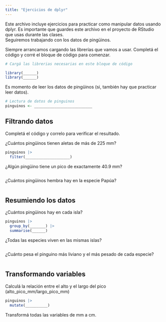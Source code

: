 ```yaml
---
title: "Ejercicios de dplyr"
---
```


Este archivo incluye ejercicios para practicar como manipular datos usando dplyr. Es importante que guardes este archivo en el proyecto de RStudio que usas durante las clases.  
Seguiremos trabajando con los datos de pingüinos. 

Siempre arrancamos cargando las librerías que vamos a usar. Completá el código y corré el bloque de código para comenzar. 

```r
# Cargá las librerias necesarias en este bloque de código

library(______)
library(______)

```

Es momento de leer los datos de pingüinos (si, también hay que practicar leer datos). 

```r
# Lectura de datos de pinguinos
pinguinos <- __________________________
```


## Filtrando datos

Completá el código y correlo para verificar el resultado. 

¿Cuántos pingüinos tienen aletas de más de 225 mm? 

```r
pinguinos |> 
  filter(____________________)
```

¿Algún pingüino tiene un pico de exactamente 40.9 mm?

```r

```

¿Cuántos pingüinos hembra hay en la especie Papúa? 

```r

```

## Resumiendo los datos

¿Cuántos pingüinos hay en cada isla?

```r
pinguinos |> 
  group_by(_______) |> 
  summarise(______)
```

¿Todas las especies viven en las mismas islas?

```r

```

¿Cuánto pesa el pinguino más liviano y el más pesado de cada especie?

```r

```

## Transformando variables

Calculá la relación entre el alto y el largo del pico (alto_pico_mm/largo_pico_mm)

```r
pinguinos |> 
  mutate(__________)
```
Transformá todas las variables de mm a cm. 

```r

```

